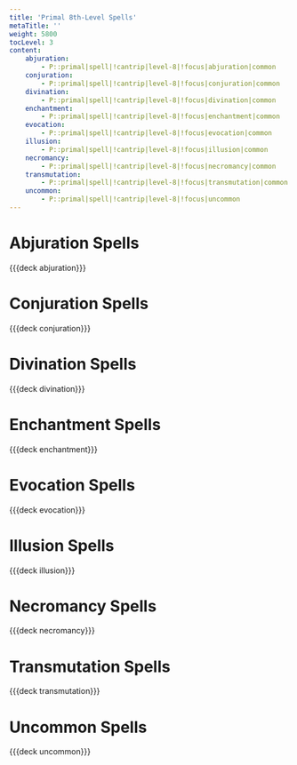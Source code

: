 ```yaml
---
title: 'Primal 8th-Level Spells'
metaTitle: ''
weight: 5800
tocLevel: 3
content:
    abjuration:
        - P::primal|spell|!cantrip|level-8|!focus|abjuration|common
    conjuration:
        - P::primal|spell|!cantrip|level-8|!focus|conjuration|common
    divination:
        - P::primal|spell|!cantrip|level-8|!focus|divination|common
    enchantment:
        - P::primal|spell|!cantrip|level-8|!focus|enchantment|common
    evocation:
        - P::primal|spell|!cantrip|level-8|!focus|evocation|common
    illusion:
        - P::primal|spell|!cantrip|level-8|!focus|illusion|common
    necromancy:
        - P::primal|spell|!cantrip|level-8|!focus|necromancy|common
    transmutation:
        - P::primal|spell|!cantrip|level-8|!focus|transmutation|common
    uncommon:
        - P::primal|spell|!cantrip|level-8|!focus|uncommon
---
```


# Abjuration Spells

{{{deck abjuration}}}

# Conjuration Spells

{{{deck conjuration}}}

# Divination Spells

{{{deck divination}}}

# Enchantment Spells

{{{deck enchantment}}}

# Evocation Spells

{{{deck evocation}}}

# Illusion Spells

{{{deck illusion}}}

# Necromancy Spells

{{{deck necromancy}}}

# Transmutation Spells

{{{deck transmutation}}}

# Uncommon Spells

{{{deck uncommon}}}
